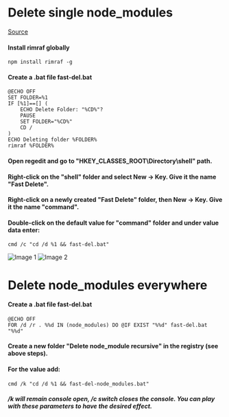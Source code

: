 
# Delete single node_modules
[Source](https://spblog.net/post/2020/06/10/how-to-effectively-delete-node-modules-on-windows)

#### Install rimraf globally

```batch
npm install rimraf -g
```

#### Create a .bat file fast-del.bat

```batch
@ECHO OFF
SET FOLDER=%1
IF [%1]==[] (
	ECHO Delete Folder: "%CD%"?
	PAUSE
	SET FOLDER="%CD%"
	CD /
)
ECHO Deleting folder %FOLDER%
rimraf %FOLDER%
```

#### Open regedit and go to "HKEY_CLASSES_ROOT\Directory\shell\" path.

#### Right-click on the "shell" folder and select New -> Key. Give it the name "Fast Delete".

#### Right-click on a newly created "Fast Delete" folder, then New -> Key. Give it the name "command".

#### Double-click on the default value for "command" folder and under value data enter:

```batch
cmd /c "cd /d %1 && fast-del.bat"
```

<Image
  src="https://spblog.net/image.axd?picture=/2020/delete-node-modules/command.png"
  alt="Image 1"
  width={600}
  height={365}
/>
<Image
  src="https://spblog.net/image.axd?picture=/2020/delete-node-modules/result.png"
  alt="Image 2"
  width={600}
  height={365}
/>


# Delete node_modules everywhere
#### Create a .bat file fast-del.bat

```batch
@ECHO OFF
FOR /d /r . %%d IN (node_modules) DO @IF EXIST "%%d" fast-del.bat "%%d"
```

#### Create a new folder "Delete node_module recursive" in the registry (see above steps). 
#### For the value add:

```batch
cmd /k "cd /d %1 && fast-del-node_modules.bat"
```

##### /k will remain console open, /c switch closes the console. You can play with these parameters to have the desired effect. 